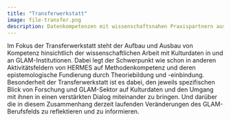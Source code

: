 ---
title: "Transferwerkstatt"
image: file-transfer.png
description: Datenkompetenzen mit wissenschaftsnahen Praxispartnern aus dem GLAM-Sektor anwenden und weiterentwickeln
---
Im Fokus der Transferwerkstatt steht der Aufbau und Ausbau von Kompetenz hinsichtlich der wissenschaftlichen Arbeit mit Kulturdaten in und an GLAM-Institutionen. Dabei legt der Schwerpunkt wie schon in anderen Aktivitätsfeldern von HERMES auf Methodenkompetenz und deren epistemologische Fundierung durch Theoriebildung und -einbindung. Besonderheit der Transferwerkstatt ist es dabei, den jeweils spezifischen Blick von Forschung und GLAM-Sektor auf Kulturdaten und den Umgang mit ihnen in einen verstärkten Dialog miteinander zu bringen. Und darüber die in diesem Zusammenhang derzeit laufenden Veränderungen des GLAM-Berufsfelds zu reflektieren und zu informieren.